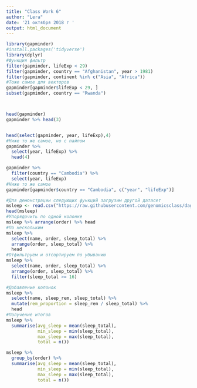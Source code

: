 ```yaml
---
title: "Class Work 6"
author: "Lera"
date: '21 октября 2018 г '
output: html_document
---
```


```r
library(gapminder)
#install.packages('tidyverse')
library(dplyr)
#Функция фильтр
filter(gapminder, lifeExp < 29)
filter(gapminder, country == "Afghanistan", year > 1981)
filter(gapminder, continent %in% c("Asia", "Africa"))
#Тоже самое для векторов
gapminder[gapminder$lifeExp < 29, ]
subset(gapminder, country == "Rwanda")



head(gapminder)
gapminder %>% head(3)


head(select(gapminder, year, lifeExp),4)
#Ниже то же самое, но с пайпом
gapminder %>%
  select(year, lifeExp) %>%
  head(4)

gapminder %>%
  filter(country == "Cambodia") %>%
  select(year, lifeExp)
#Ниже то же самое
gapminder[gapminder$country == "Cambodia", c("year", "lifeExp")]

#Для демонстрации следующих функций загрузим другой датасет
msleep <- read.csv("https://raw.githubusercontent.com/genomicsclass/dagdata/master/inst/extdata/msleep_ggplot2.csv")
head(msleep)
#Упорядочить по одной колонке
msleep %>% arrange(order) %>% head
#По нескольким
msleep %>% 
  select(name, order, sleep_total) %>%
  arrange(order, sleep_total) %>% 
  head
#Отфильтруем и отсортируем по убыванию
msleep %>% 
  select(name, order, sleep_total) %>%
  arrange(order, sleep_total) %>% 
  filter(sleep_total >= 16)

#Добавление колонок
msleep %>%
  select(name, sleep_rem, sleep_total) %>% 
  mutate(rem_proportion = sleep_rem / sleep_total) %>%
  head
#Получение итогов
msleep %>% 
  summarise(avg_sleep = mean(sleep_total), 
            min_sleep = min(sleep_total),
            max_sleep = max(sleep_total),
            total = n())

msleep %>% 
  group_by(order) %>%
  summarise(avg_sleep = mean(sleep_total), 
            min_sleep = min(sleep_total), 
            max_sleep = max(sleep_total),
            total = n())
```

